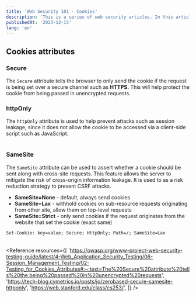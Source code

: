 ```yaml
---
title: 'Web Security 101 - Cookies'
description: 'This is a series of web security articles. In this article, I will explain what I learned about cookies. And how they work with XSS and CSRF.'
publishedAt: '2023-12-15'
lang: 'en'
---
```


## Cookies attributes

### Secure

The `Secure` attribute tells the browser to only send the cookie if the request is being set over a secure channel such as **HTTPS.** This will help protect the cookie from being passed in unencrypted requests.

<Table
  colTitles={['Secure: true', 'Secure: false']}
  rowTitles={[
    'Will a browser send the cookie if the request url is start with http?',
  ]}
  rows={[['no', 'yes']]}
/>

### httpOnly

The `httpOnly` attribute is used to help prevent attacks such as session leakage, since it does not allow the cookie to be accessed via a client-side script such as JavaScript.

<Table
  colTitles={['httpOnly: true', 'httpOnly: false']}
  rowTitles={['Can a user assess the cookie with document.cookie?']}
  rows={[['no', 'yes']]}
/>

### SameSite

The `SameSite` attribute can be used to assert whether a cookie should be sent along with cross-site requests. This feature allows the server to mitigate the risk of cross-origin information leakage. It is used to as a risk reduction strategy to prevent CSRF attacks.

- **SameSite=None** - default, always send cookies
- **SameSite=Lax** - withhold cookies on sub-resource requests originating from other site, allow them on top-level requests
- **SameSite=Strict** - only send cookies if the request originates from the website that set the cookie (exact same)

`Set-Cookie: key=value; Secure; HttpOnly; Path=/; SameSite=Lax`

<Table
  colTitles={['SameSite: Strict', 'SameSite: Lax', 'SameSite: None']}
  rowTitles={[
    'If the cookie set by https://yenting.me, can https://attacker.com access the cooke?',
    'If the cookie set by https://yenting.me, can https://blog.yenting.me access the cooke?',
    'If the cookie set by https://yenting.me, can https://yenting.me/posts access the cooke?',
    'If the cookie set by https://yenting.me, can https://yenting.me access the cooke?',
  ]}
  rows={[
    ['No', 'No', 'Yes'],
    ['No', 'Yes', 'Yes'],
    ['No', 'Yes', 'Yes'],
    ['Yes', 'Yes', 'Yes'],
  ]}
/>

<Reference
  resources={[
    'https://owasp.org/www-project-web-security-testing-guide/latest/4-Web_Application_Security_Testing/06-Session_Management_Testing/02-Testing_for_Cookies_Attributes#:~:text=The%20Secure%20attribute%20tells%20the,being%20passed%20in%20unencrypted%20requests',
    'https://tech-blog.cymetrics.io/posts/jo/zerobased-secure-samesite-httponly',
    'https://web.stanford.edu/class/cs253/',
  ]}
/>
